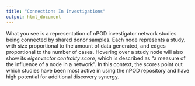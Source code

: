 ```yaml
---
title: "Connections In Investigations"
output: html_document
---
```


What you see is a representation of nPOD investigator network studies being connected by shared donor samples. Each node represents a study, with size proportional to the amount of data generated, and edges proportional to the number of cases. Hovering over a study node will also show its *eigenvector centrality score*, which is described as "a measure of the influence of a node in a network". In this context, the scores point out which studies have been most active in using the nPOD repository and have high potential for additional discovery synergy. 
